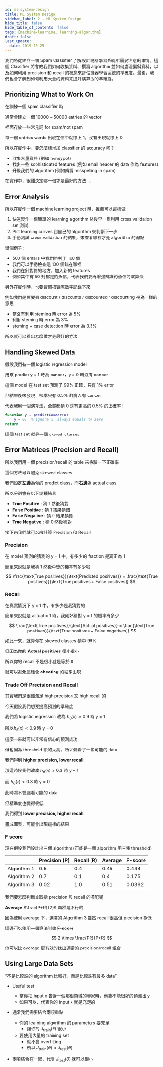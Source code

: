 ```yaml
---
id: ml-system-design
title: ML System Design
sidebar_label: 2 - ML System Design
hide_title: false
hide_table_of_contents: false
tags: [machine-learning, learning-algorithm]
draft: false
last_update:
  date: 2019-10-25
---
```


我們將從建立一個 Spam Classifier 了解設計機器學習系統所需要注意的事情。這個 Classifier 將會教我們如何收集資料、撰寫 algorithm 並如何處理偏斜資料，以及如何利用 precision 和 recall 的概念來評估機器學習系統的準確度。最後，我們也會了解到如何利用大量的資料來提升演算法的準確度。

## Prioritizing What to Work On

在訓練一個 spam classifier 時

通常會建立一個 10000 ~ 50000 entries 的 vector

裡面存放一些常見詞 for spam/not spam

每一個 entries words 出現在信中就標上 1，沒有出現就標上 0

<fig
  src="/img/learning/machine-learning/06-improve-learning-algorithm/02-ml-system-design/spam_classifier.png"
  caption="Spam Classifier"
/>

所以在實作中，要怎麼樣增加 classifier 的 accuracy 呢 ?

- 收集大量資料 (例如 honeypot)
- 找出一些 sophisticated features (例如 email header 的 data 作為 features)
- 升級我們的 algorithm (例如辨識 misspelling in spam)

在實作中，很難決定哪一個才是最好的方法 ...

## Error Analysis

所以在實作一個 machine learning project 時，推薦可以這樣做 :

1. 快速製作一個簡單的 learning algorithm 然後早一點利用 cross validation set 測試
2. Plot learning curves 到自己的 algorithm 來判斷下一步
3. 手動測試 cross validation 的結果，來查看哪裡才是 algorithm 的弱點

舉個例子 :

- 500 個 emails 中我們誤判了 100 個
- 我們可以手動檢查這 100 個錯在哪裡
- 我們在針對錯的地方，加入新的 features
- 例如其中有 50 封都是釣魚信，代表我們要再增強辨識釣魚信的演算法

另外在實作時，也要習慣把實際數字記錄下來

例如我們是否要把 discount / discounts / discounted / discounting 視為一樣的意思

- 當沒有利用 steming 時 error 為 5%
- 利用 steming 時 error 為 3%
- steming + case detection 時 error 為 3.3%

所以就可以看出怎麼做才是最好的方法

## Handling Skewed Data

假設我們有一個 logistic regression model

用來 predict y = 1 時為 cancer，y = 0 時沒有 cancer

這個 model 在 test set 預測了 99% 正確，只有 1% error

但結果後來發現，根本只有 0.5% 的病人有 cancer

代表我用一個演算法，全部都猜 0 還有更高的 0.5% 的正確率 !

```matlab
function y = predictCancer(x)
    y = 0;  % ignore x, always equals to zero
return
```

這個 test set 就是一個 `skewed classes`

## Error Matrices (Precision and Recall)

所以我們用一個 precision/recall 的 table 來檢驗一下正確率

這個方法可以避免 skewed classes

我們設定**左邊**為你的 predict class，而**右邊**為 actual class

<fig
  src="/img/learning/machine-learning/06-improve-learning-algorithm/02-ml-system-design/precision_recall_table.png"
  caption="Precision and Recall Table"
/>

所以分別會有以下幾種結果

- **True Positive** : 猜 1 然後猜對
- **False Positive** : 猜 1 結果猜錯
- **False Negative** : 猜 0 結果猜錯
- **True Negative** : 猜 0 然後猜對

接下來我們就可以來計算 Precision 和 Recall

### Precision

在 model 預測的猜測的 y = 1 中，有多少的 fraction 是真正為 1

簡單來說就是我猜 1 然後中獎的機率有多少啦

$$
\frac{\text{True positives}}{\text{Predicted positives}} =
\frac{\text{True positives}}{\text{True positives + False positives}}
$$

### Recall

在真實情況下 y = 1 中，有多少是我猜對的

簡單來說就是 actual = 1 時，我剛好猜對 y = 1 的機率有多少

$$
\frac{\text{True positives}}{\text{Actual positives}} =
\frac{\text{True positives}}{\text{True positives + False negatives}}
$$

如此一來，就算你在 skewed classes 猜中 99%

但因為你的 **Actual positives** 很小很小

所以你的 recall 不是很小就是等於 0

就可以避免這種像 **cheating** 的結果出現

### Trade Off Precision and Recall

其實我們是很難滿足 high precision 又 high recall 的

今天假設我們想要提高預測的準確度

我們將 logistic regression 改為 $h_\theta(x) \ge 0.9$ 時 y = 1

所以$h_\theta(x) < 0.9$ 時 y = 0

這麼一來就可以非常有信心的預測成功

但也因為 threshold 設的太高，所以漏看了一些可能的 data

我們得到 **higher precision, lower recall**

那這時候我們改成 $h_\theta(x) \ge 0.3$ 時 y = 1

而 $h_\theta(x) < 0.3$ 時 y = 0

此時將不會漏看可能的 data

但精準度也變得很低

我們得到 **lower precision, higher recall**

畫成圖表，可能會出現這樣的結果

<fig
  src="/img/learning/machine-learning/06-improve-learning-algorithm/02-ml-system-design/precision_recall_tradeoff.png"
  caption="Precision and Recall Trade Off"
/>

### F score

現在假設我們設計出三個 algorithm (可能是一個 algorithm 用三種 threshold)

|             | Precision (P) | Recall (R) | Average | F-score |
| ----------- | ------------- | ---------- | ------- | ------- |
| Algorithm 1 | 0.5           | 0.4        | 0.45    | 0.444   |
| Algorithm 2 | 0.7           | 0.1        | 0.4     | 0.175   |
| Algorithm 3 | 0.02          | 1.0        | 0.51    | 0.0392  |

我們要怎麼判斷並取捨 precision 和 recall 的搭配呢

**Average** $\frac{P+R}{2}$ 顯然是不行的

因為使用 average 下，選擇的 Algorithm 3 雖然 recall 很高但 precision 極低

這邊可以使用一個算法叫做 **F-score**

$$
2 \times \frac{PR}{P+R}
$$

他可以比 average 更有效的找出適當的 precision/recall 組合

## Using Large Data Sets

“不是比較誰的 algorithm 比較好，而是比較誰有最多 data”

- Useful test

  - 當你把 input x 告訴一個那個領域的專家時，他能不能很好的預測出 y
  - 如果可以，代表你的 input x 就是充足的

- 通常我們需要結合兩項重點
  - 你的 learning algorithm 的 parameters 要充足
    - 讓你的 $J_{\text{train}}(\theta)$ 很小
  - 要使用大量的 training set
    - 就不會 overfitting
    - 所以 $J_{\text{train}}(\theta) \approx J_{\text{test}}(\theta)$
- 兩項結合在一起，代表 $J_\text{test}(\theta)$ 就可以很小
